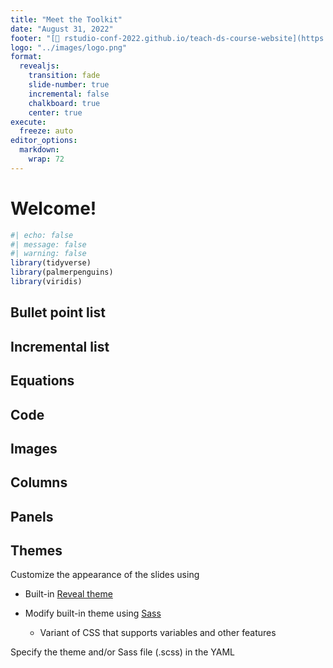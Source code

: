 ```yaml
---
title: "Meet the Toolkit"
date: "August 31, 2022"
footer: "[🔗 rstudio-conf-2022.github.io/teach-ds-course-website](https://rstudio-conf-2022.github.io/teach-ds-course-website)"
logo: "../images/logo.png"
format: 
  revealjs:
    transition: fade
    slide-number: true
    incremental: false 
    chalkboard: true
    center: true
execute:
  freeze: auto
editor_options: 
  markdown: 
    wrap: 72
---
```


# Welcome!

```r
#| echo: false
#| message: false
#| warning: false
library(tidyverse)
library(palmerpenguins)
library(viridis)
```

## Bullet point list

## Incremental list

## Equations

## Code

## Images

## Columns

## Panels

## Themes

Customize the appearance of the slides using

-   Built-in [Reveal
    theme](https://quarto.org/docs/presentations/revealjs/themes.html#using-themes)

-   Modify built-in theme using
    [Sass](https://quarto.org/docs/presentations/revealjs/themes.html#creating-themes)

    -   Variant of CSS that supports variables and other features

Specify the theme and/or Sass file (.scss) in the YAML
